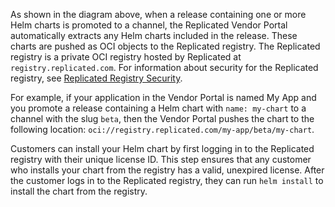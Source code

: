As shown in the diagram above, when a release containing one or more Helm charts is promoted to a channel, the Replicated Vendor Portal automatically extracts any Helm charts included in the release. These charts are pushed as OCI objects to the Replicated registry. The Replicated registry is a private OCI registry hosted by Replicated at `registry.replicated.com`. For information about security for the Replicated registry, see [Replicated Registry Security](packaging-private-registry-security).

For example, if your application in the Vendor Portal is named My App and you promote a release containing a Helm chart with `name: my-chart` to a channel with the slug `beta`, then the Vendor Portal pushes the chart to the following location: `oci://registry.replicated.com/my-app/beta/my-chart`.

Customers can install your Helm chart by first logging in to the Replicated registry with their unique license ID. This step ensures that any customer who installs your chart from the registry has a valid, unexpired license. After the customer logs in to the Replicated registry, they can run `helm install` to install the chart from the registry.